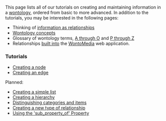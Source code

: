<!-- Copyright (c)  2010  Glen E. Ivey
     Permission is granted to copy, distribute and/or modify this document
     under the terms of the GNU Free Documentation License, Version 1.3;
     with no Invariant Sections, no Front-Cover Texts, and no Back-Cover Texts.
     A copy of the license is in the file COPYING.DOCUMENTATION
  -->


This page lists all of our tutorials on creating and maintaining information in a [[WmHelp:GlossaryPtoZ#anchor_Wontology|wontology]], ordered from basic to more advanced.  In addition to the tutorials, you may be interested in the following pages:

* Thinking of [[WmHelp:InformationAsRelationships|information as relationships]]
* [[WmHelp:WontologyConcepts|Wontology concepts]]
* Glossary of wontology terms, [[WmHelp:GlossaryAtoO|A through O]] and [[WmHelp:GlossaryPtoZ|P through Z]]
* Relationships [[WmHelp:BuiltInRelationships|built into]] the [[WontoMedia]] web application.

<h3>Tutorials</h3>

* [[WmHelp:Tutorials/CreatingANode|Creating a node]]
* [[WmHelp:Tutorials/CreatingAnEdge|Creating an edge]]

Planned:

* [[WmHelp:Tutorials/CreatingAList|Creating a simple list]]
* [[WmHelp:Tutorials/CreatingAHierarchy|Creating a hierarchy]]
* [[WmHelp:Tutorials/CategoriesVsItems|Distinguishing categories and items]]
* [[WmHelp:Tutorials/CreatingAProperty|Creating a new type of relationship]]
* [[WmHelp:Tutorials/UsingSPO|Using the 'sub_property_of' Property]]
